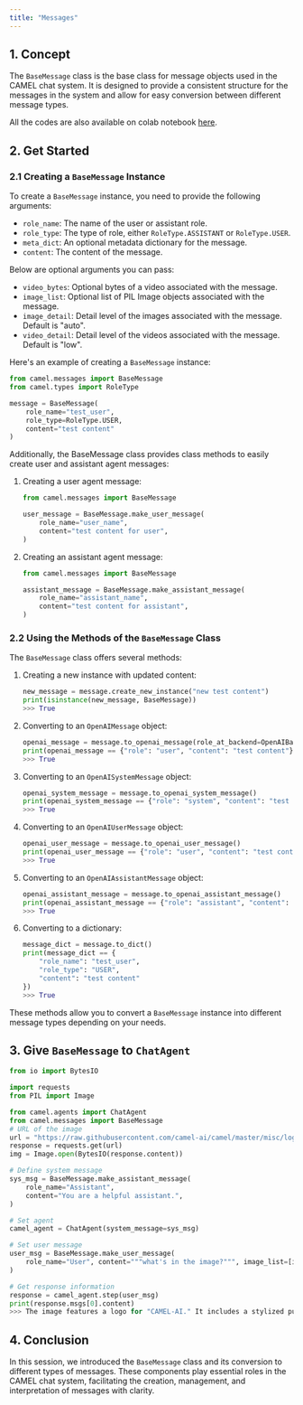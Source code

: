 ```yaml
---
title: "Messages"
---
```


## 1. Concept

The `BaseMessage` class is the base class for message objects used in the CAMEL chat system. It is designed to provide a consistent structure for the messages in the system and allow for easy conversion between different message types.

All the codes are also available on colab notebook [here](https://colab.research.google.com/drive/1qyi4bnAbnYink-FKaAlJG9OipyEWXEsT?usp=sharing).

## 2. Get Started

### 2.1 Creating a `BaseMessage` Instance

To create a `BaseMessage` instance, you need to provide the following arguments:

- `role_name`: The name of the user or assistant role.
- `role_type`: The type of role, either `RoleType.ASSISTANT` or `RoleType.USER`.
- `meta_dict`: An optional metadata dictionary for the message.
- `content`: The content of the message.

Below are optional arguments you can pass:

- `video_bytes`: Optional bytes of a video associated with the message.
- `image_list`: Optional list of PIL Image objects associated with the message.
- `image_detail`: Detail level of the images associated with the message. Default is "auto".
- `video_detail`: Detail level of the videos associated with the message. Default is "low".

Here's an example of creating a `BaseMessage` instance:

```python
from camel.messages import BaseMessage
from camel.types import RoleType

message = BaseMessage(
    role_name="test_user",
    role_type=RoleType.USER,
    content="test content"
)
```

Additionally, the BaseMessage class provides class methods to easily create user and assistant agent messages:

1. Creating a user agent message:

    ```python
    from camel.messages import BaseMessage

    user_message = BaseMessage.make_user_message(
        role_name="user_name", 
        content="test content for user",
    )
    ```

2. Creating an assistant agent message:

    ```python
    from camel.messages import BaseMessage
    
    assistant_message = BaseMessage.make_assistant_message(
        role_name="assistant_name",
        content="test content for assistant",
    )
    ```

### 2.2 Using the Methods of the `BaseMessage` Class

The `BaseMessage` class offers several methods:

1. Creating a new instance with updated content:

    ```python
    new_message = message.create_new_instance("new test content")
    print(isinstance(new_message, BaseMessage))
    >>> True
    ```

2. Converting to an `OpenAIMessage` object:

    ```python
    openai_message = message.to_openai_message(role_at_backend=OpenAIBackendRole.USER)
    print(openai_message == {"role": "user", "content": "test content"})
    >>> True
    ```

3. Converting to an `OpenAISystemMessage` object:

    ```python
    openai_system_message = message.to_openai_system_message()
    print(openai_system_message == {"role": "system", "content": "test content"})
    >>> True
    ```

4. Converting to an `OpenAIUserMessage` object:

    ```python
    openai_user_message = message.to_openai_user_message()
    print(openai_user_message == {"role": "user", "content": "test content"})
    >>> True
    ```

5. Converting to an `OpenAIAssistantMessage` object:

    ```python
    openai_assistant_message = message.to_openai_assistant_message()
    print(openai_assistant_message == {"role": "assistant", "content": "test content"})
    >>> True
    ```

6. Converting to a dictionary:

    ```python
    message_dict = message.to_dict()
    print(message_dict == {
        "role_name": "test_user",
        "role_type": "USER",
        "content": "test content"
    })
    >>> True
    ```


These methods allow you to convert a `BaseMessage` instance into different message types depending on your needs.

## 3. Give `BaseMessage` to `ChatAgent`
```python
from io import BytesIO

import requests
from PIL import Image

from camel.agents import ChatAgent
from camel.messages import BaseMessage
# URL of the image
url = "https://raw.githubusercontent.com/camel-ai/camel/master/misc/logo_light.png"
response = requests.get(url)
img = Image.open(BytesIO(response.content))

# Define system message
sys_msg = BaseMessage.make_assistant_message(
    role_name="Assistant",
    content="You are a helpful assistant.",
)

# Set agent
camel_agent = ChatAgent(system_message=sys_msg)

# Set user message
user_msg = BaseMessage.make_user_message(
    role_name="User", content="""what's in the image?""", image_list=[img]
)

# Get response information
response = camel_agent.step(user_msg)
print(response.msgs[0].content)
>>> The image features a logo for "CAMEL-AI." It includes a stylized purple camel graphic alongside the text "CAMEL-AI," which is also in purple. The design appears modern and is likely related to artificial intelligence.
```

## 4. Conclusion
In this session, we introduced the `BaseMessage` class and its conversion to different types of messages. These components play essential roles in the CAMEL chat system, facilitating the creation, management, and interpretation of messages with clarity.